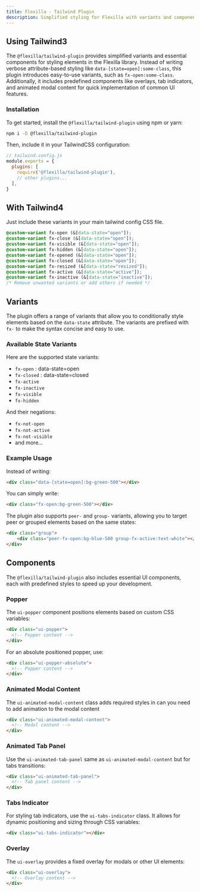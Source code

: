 ```yaml
---
title: Flexilla - Tailwind Plugin
description: Simplified styling for Flexilla with variants and components
---
```




## Using Tailwind3

The `@flexilla/tailwind-plugin` provides simplified variants and essential components for styling elements in the Flexilla library. Instead of writing verbose attribute-based styling like `data-[state=open]:some-class`, this plugin introduces easy-to-use variants, such as `fx-open:some-class`. Additionally, it includes predefined components like overlays, tab indicators, and animated modal content for quick implementation of common UI features.

### Installation

To get started, install the `@flexilla/tailwind-plugin` using npm or yarn:

```bash
npm i -D @flexilla/tailwind-plugin
```

Then, include it in your TailwindCSS configuration:

```js
// tailwind.config.js
module.exports = {
  plugins: [
    require('@flexilla/tailwind-plugin'),
    // other plugins...
  ],
}
```

## With Tailwind4

Just include these variants in your main tailwind config CSS file.

```css
@custom-variant fx-open (&[data-state="open"]);
@custom-variant fx-close (&[data-state="open"]);
@custom-variant fx-visible (&[data-state="open"]);
@custom-variant fx-hidden (&[data-state="open"]);
@custom-variant fx-opened (&[data-state="open"]);
@custom-variant fx-closed (&[data-state="open"]);
@custom-variant fx-resized (&[data-state="resized"]);
@custom-variant fx-active (&[data-state="active"]);
@custom-variant fx-inactive (&[data-state="inactive"]);
/* Remove unwanted variants or add others if needed */
```

## Variants

The plugin offers a range of variants that allow you to conditionally style elements based on the `data-state` attribute. The variants are prefixed with `fx-` to make the syntax concise and easy to use.

### Available State Variants

Here are the supported state variants:

- `fx-open` : data-state=open
- `fx-closed` : data-state=closed
- `fx-active`
- `fx-inactive`
- `fx-visible`
- `fx-hidden`

And their negations:

- `fx-not-open`
- `fx-not-active`
- `fx-not-visible`
- and more...

### Example Usage

Instead of writing:

```html
<div class="data-[state=open]:bg-green-500"></div>
```

You can simply write:

```html
<div class="fx-open:bg-green-500"></div>
```

The plugin also supports `peer-` and `group-` variants, allowing you to target peer or grouped elements based on the same states:

```html
<div class="group">
    <div class="peer-fx-open:bg-blue-500 group-fx-active:text-white"></div>
</div>
```

## Components

The `@flexilla/tailwind-plugin` also includes essential UI components, each with predefined styles to speed up your development.

### Popper

The `ui-popper` component positions elements based on custom CSS variables:

```html
<div class="ui-popper">
  <!-- Popper content -->
</div>
```

For an absolute positioned popper, use:

```html
<div class="ui-popper-absolute">
  <!-- Popper content -->
</div>
```

### Animated Modal Content

The `ui-animated-modal-content` class adds required styles in can you need to add animation to the modal content

```html
<div class="ui-animated-modal-content">
  <!-- Modal content -->
</div>
```

### Animated Tab Panel

Use the `ui-animated-tab-panel` same as `ui-animated-modal-content` but for tabs transitions:

```html
<div class="ui-animated-tab-panel">
  <!-- Tab panel content -->
</div>
```

### Tabs Indicator

For styling tab indicators, use the `ui-tabs-indicator` class. It allows for dynamic positioning and sizing through CSS variables:

```html
<div class="ui-tabs-indicator"></div>
```

### Overlay

The `ui-overlay` provides a fixed overlay for modals or other UI elements:

```html
<div class="ui-overlay">
  <!-- Overlay content -->
</div>
```